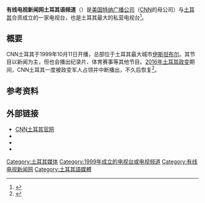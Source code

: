 {{expand|time=2016-12-04T14:05:04+00:00}}
{{Infobox TV channel
| name             = 有线电视新闻网土耳其语频道 <br/> CNN Türk
| logofile         = CNN Türk logo.svg
| logosize         = 200px
| logoalt          = 
| launch           = 1999年10月11日
| closed date      = 
| picture format   = [[16:9|16:9]]（[[576i|576i]] [[SDTV|SDTV]]/[[1080i|1080i]] [[HDTV|HDTV]]）
| share            = 
| share as of      = 
| share source     = 
| owner            = {{le|Doğan Media Group|Doğan Media Group}}<br/>[[特纳广播公司|特纳广播公司]]
| slogan           = 
| country          = {{TUR}}
| language         = [[土耳其语|土耳其语]]
| broadcast area   = {{TUR}}
| headquarters     = {{TUR}}[[伊斯坦布尔|伊斯坦布尔]]
| conitient        = 
| former names     = 
| replaced names   = 
| sister names     = Kanal D<br/>Dream TV
| timeshift names  = 
| web              = http://www.cnnturk.com/ 
| terr serv 1      = 
| terr chan 1      = 
| sat radio serv 1 = Turksat 3A
| sat radio chan 1 = 11804 V 24444
| sat serv 2       = Digiturk
| sat chan 2       = 42频道
| sat serv 3       = D-Smart
| sat chan 3       = 30频道
| sat serv 4       = Turksat 3A
| sat chan 4       = 11804 V 24444 5/6
| cable serv 1     = 土耳其Turksat Kablo TV
| cable chan 1     = 22频道
| cable serv 2     = 土耳其Teledünya
| cable chan 2     = 49频道
| adsl serv 1      = 土耳其Tivibu
| adsl chan 1      = 59频道
| online serv 1    = 官方直播
| online chan 1    = http://video.cnnturk.com/canli-yayin
| online serv 2    = YouTube直播
| online chan 2    = https://www.youtube.com/watch?v=tQzA9SKW7s8
}}
'''有线电视新闻网土耳其语频道'''（{{lang-tr|CNN Türk}}）是[[美国|美国]][[特纳广播公司|特纳广播公司]]（[[CNN|CNN]]的母公司）与[[土耳其|土耳其]]{{le|Doğan Media Group|Doğan Media Group}}合资成立的一家电视台，也是土耳其最大的私营电视台<ref>{{cite web|url=http://www.cctv.cn/2016/07/04/ARTIKyXQsqVUQMTiNF8zzmFb160704.shtml |title=魏地春会见CNN TURK台长并签署合作协议 |publisher=中国中央电视台 |accessdate=2016-12-04 |date=2016-07-04 |archiveurl=https://web.archive.org/web/20160822190704/http://www.cctv.cn/2016/07/04/ARTIKyXQsqVUQMTiNF8zzmFb160704.shtml |archivedate=2016-08-22 |deadurl=yes }}</ref>。

==概要==

CNN土耳其于1999年10月11日开播，总部位于土耳其最大城市[[伊斯坦布尔|伊斯坦布尔]]。其节目以新闻为主，但也会播出纪录片、体育赛事等其他节目。[[2016年土耳其政变|2016年土耳其政变]]期间，CNN土耳其一度被政变军人占领并中断播出，不久后恢复<ref>{{cite web|url=http://www.ettoday.net/news/20160716/736423.htm |title=土耳其叛軍闖CNN　臉書直播：我們會播報到最後一刻 |publisher=ETToday |accessdate=2016-12-04 |date=2016-07-16 |archiveurl=https://web.archive.org/web/20160717155555/http://www.ettoday.net/news/20160716/736423.htm |archivedate=2016-07-17 |deadurl=yes }}</ref>。

==参考资料==
{{reflist}}

==外部链接==
*[http://www.cnnturk.com/ CNN土耳其官网] {{Wayback|url=http://www.cnnturk.com/ |date=20080820081936 }}{{tr}}
*{{YouTube|user=cnnturk|CNN TÜRK}}
*{{Facebook|cnnturk|CNN TÜRK}}
*{{Twitter|cnnturk|CNN Türk}}

{{特納廣播公司}}

[[Category:土耳其媒体|Category:土耳其媒体]]
[[Category:1999年成立的电视台或电视频道|Category:1999年成立的电视台或电视频道]]
[[Category:有线电视新闻网|Category:有线电视新闻网]]
[[Category:土耳其語媒體|Category:土耳其語媒體]]